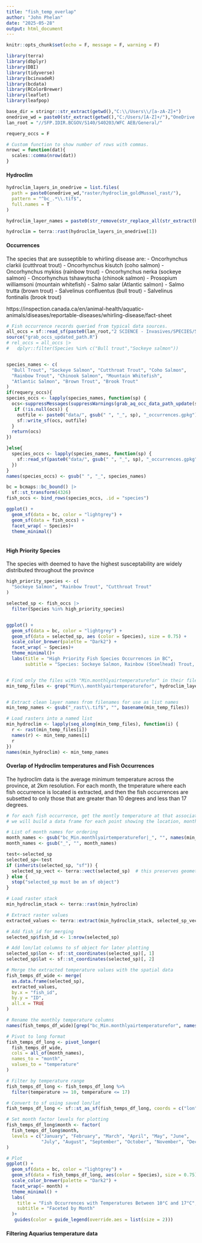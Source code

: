 ```yaml
---
title: "fish_temp_overlap"
author: "John Phelan"
date: "2025-05-28"
output: html_document
---
```


```r
knitr::opts_chunk$set(echo = F, message = F, warning = F)

library(terra)
library(dbplyr)
library(DBI)
library(tidyverse)
library(bcinvadeR)
library(bcdata)
library(RColorBrewer)
library(leaflet)
library(leafpop)

base_dir = stringr::str_extract(getwd(),"C:\\/Users\\/[a-zA-Z]+")
onedrive_wd = paste0(str_extract(getwd(),"C:/Users/[A-Z]+/"),"OneDrive - Government of BC/data/")
lan_root = "//SFP.IDIR.BCGOV/S140/S40203/WFC AEB/General/"

requery_occs = F

# Custom function to show number of rows with commas.
nrowc = function(dat){
  scales::comma(nrow(dat))
}
```


#### Hydroclim
```r
hydroclim_layers_in_onedrive = list.files(
  path = paste0(onedrive_wd,"raster/hydroclim_goldMussel_rast/"),
  pattern = "^bc_.*\\.tif$",
  full.names = T
)

hydroclim_layer_names = paste0(str_remove(str_replace_all(str_extract(hydroclim_layers_in_onedrive,"bc_.*\\.tif$"),"(_|\\.)"," "),"( rast)? tif"), collapse = ', ')

hydroclim = terra::rast(hydroclim_layers_in_onedrive[1])


```

#### Occurrences

The species that are susseptible to whirling disease are: 
- Oncorhynchus clarkii (cutthroat trout)
- Oncorhynchus kisutch (coho salmon)
- Oncorhynchus mykiss (rainbow trout)
- Oncorhynchus nerka (sockeye salmon)
- Oncorhynchus tshawytscha (chinook salmon)
- Prosopium williamsoni (mountain whitefish)
- Salmo salar (Atlantic salmon)
- Salmo trutta (brown trout)
- Salvelinus confluentus (bull trout)
- Salvelinus fontinalis (brook trout)

https://inspection.canada.ca/en/animal-health/aquatic-animals/diseases/reportable-diseases/whirling-disease/fact-sheet


```r
# Fish occurrence records queried from typical data sources.
all_occs = sf::read_sf(paste0(lan_root,"2 SCIENCE - Invasives/SPECIES/5_Incidental Observations/AIS_occurrences_all_sources.gpkg"))
source("grab_occs_updated_path.R")
# rel_occs = all_occs |> 
#   dplyr::filter(Species %in% c("Bull trout","Sockeye salmon"))


species_names <- c(
  "Bull Trout", "Sockeye Salmon", "Cutthroat Trout", "Coho Salmon",
  "Rainbow Trout", "Chinook Salmon", "Mountain Whitefish", 
  "Atlantic Salmon", "Brown Trout", "Brook Trout"
)
if(requery_occs){
species_occs <- lapply(species_names, function(sp) {
  ocs<-suppressMessages(suppressWarnings(grab_aq_occ_data_path_update(sp, quiet = TRUE)))
   if (!is.null(ocs)) {
    outfile <- paste0("data/", gsub(" ", "_", sp), "_occurrences.gpkg")
    sf::write_sf(ocs, outfile)
  }
  return(ocs)
})

}else{
  species_occs <- lapply(species_names, function(sp) {
    sf::read_sf(paste0("data/", gsub(" ", "_", sp), "_occurrences.gpkg"))
  })
}
names(species_occs) <- gsub(" ", "_", species_names)

bc = bcmaps::bc_bound() |> 
  sf::st_transform(4326)
fish_occs <- bind_rows(species_occs, .id = "species")

ggplot() + 
  geom_sf(data = bc, color = "lightgrey") + 
  geom_sf(data = fish_occs) +
  facet_wrap( ~ Species)+
  theme_minimal()
  
```


#### High Priority Species

The species with deemed to have the highest susceptability are widely distributed throughout the province

```r

high_priority_species <- c(
  "Sockeye Salmon", "Rainbow Trout", "Cutthroat Trout"
)

selected_sp <- fish_occs |> 
  filter(Species %in% high_priority_species)


ggplot() +
  geom_sf(data = bc, color = "lightgrey") + 
  geom_sf(data = selected_sp, aes (color = Species), size = 0.75) +
  scale_color_brewer(palette = "Dark2") +
  facet_wrap( ~ Species)+
  theme_minimal()+
  labs(title = "High Priority Fish Species Occurrences in BC",
       subtitle = "Species: Sockeye Salmon, Rainbow (Steelhead) Trout, Cutthroat Trout")



```

```r

# Find only the files with "Min.monthlyairtemperaturefor" in their filename
min_temp_files <- grep("Min\\.monthlyairtemperaturefor", hydroclim_layers_in_onedrive, value = TRUE)


# Extract clean layer names from filenames for use as list names
min_temp_names <- gsub("_rast\\.tif$", "", basename(min_temp_files))

# Load rasters into a named list
min_hydroclim <- lapply(seq_along(min_temp_files), function(i) {
  r <- rast(min_temp_files[i])
  names(r) <- min_temp_names[i]
  r
})
names(min_hydroclim) <- min_temp_names

```

#### Overlap of Hydroclim temperatures and Fish Occurrences

The hydroclim data is the average minimum temperature across the province, at 2km resolution. For each month, the tmperature where each fish occurrence is located is extracted, and then the fish occurrences are subsetted to only those that are greater than 10 degrees and less than 17 degrees.


```r

# for each fish occurrence, get the montly temperature at that associated temperature.
# we will build a data frame for each point showing the location, month and temperature

# List of month names for ordering
month_names <- gsub("bc_Min.monthlyairtemperaturefor|_", "", names(min_hydroclim))
month_names <- gsub("_", "", month_names)

test<-selected_sp
selected_sp<-test
if (inherits(selected_sp, "sf")) {
  selected_sp_vect <- terra::vect(selected_sp)  # this preserves geometry
} else {
  stop("selected_sp must be an sf object")
}

# Load raster stack
min_hydroclim_stack <- terra::rast(min_hydroclim)

# Extract raster values
extracted_values <- terra::extract(min_hydroclim_stack, selected_sp_vect)

# Add fish_id for merging
selected_sp$fish_id <- 1:nrow(selected_sp)

# Add lon/lat columns to sf object for later plotting
selected_sp$lon <- sf::st_coordinates(selected_sp)[, 1]
selected_sp$lat <- sf::st_coordinates(selected_sp)[, 2]

# Merge the extracted temperature values with the spatial data
fish_temps_df_wide <- merge(
  as.data.frame(selected_sp),
  extracted_values,
  by.x = "fish_id",
  by.y = "ID",
  all.x = TRUE
)

# Rename the monthly temperature columns
names(fish_temps_df_wide)[grep("bc_Min.monthlyairtemperaturefor", names(fish_temps_df_wide))] <- month_names

# Pivot to long format
fish_temps_df_long <- pivot_longer(
  fish_temps_df_wide,
  cols = all_of(month_names),
  names_to = "month",
  values_to = "temperature"
)

# Filter by temperature range
fish_temps_df_long <- fish_temps_df_long %>%
  filter(temperature >= 10, temperature <= 17)

# Convert to sf using saved lon/lat
fish_temps_df_long <- sf::st_as_sf(fish_temps_df_long, coords = c("lon", "lat"), crs = 4326)

# Set month factor levels for plotting
fish_temps_df_long$month <- factor(
  fish_temps_df_long$month,
  levels = c("January", "February", "March", "April", "May", "June",
             "July", "August", "September", "October", "November", "December")
)

# Plot
ggplot() +
  geom_sf(data = bc, color = "lightgrey") +
  geom_sf(data = fish_temps_df_long, aes(color = Species), size = 0.75) +
  scale_color_brewer(palette = "Dark2") +
  facet_wrap(~ month) +
  theme_minimal() +
  labs(
    title = "Fish Occurrences with Temperatures Between 10°C and 17°C",
    subtitle = "Faceted by Month"
  )+
   guides(color = guide_legend(override.aes = list(size = 2))) 


```


#### Filtering Aquarius temperature data






